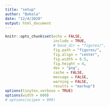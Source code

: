 ```yaml
---
title: "setup"
author: "Bokola"
date: "12/4/2020"
output: html_document
---
```



```r

knitr::opts_chunk$set(echo = FALSE,
                      include = TRUE,
                      # base_dir = "figures/",
                      fig.path = "figures/",
                      fig.align = "center",
                      fig.width = 6.5, 
                      fig.height = 4, 
                      dev = "png",
                      cache = FALSE,
                      message = FALSE,
                      warning = FALSE,
                      results = "markup")
options(tinytex.verbose = TRUE)
options(width = 600)
# options(scipen = 999)

```

